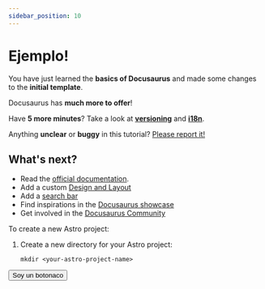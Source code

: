 ```yaml
---
sidebar_position: 10
---
```


# Ejemplo!

You have just learned the **basics of Docusaurus** and made some changes to the **initial template**.

Docusaurus has **much more to offer**!

Have **5 more minutes**? Take a look at **[versioning](../tutorial-extras/manage-docs-versions.md)** and **[i18n](../tutorial-extras/translate-your-site.md)**.

Anything **unclear** or **buggy** in this tutorial? [Please report it!](https://github.com/facebook/docusaurus/discussions/4610)

## What's next?

- Read the [official documentation](https://docusaurus.io/).
- Add a custom [Design and Layout](https://docusaurus.io/docs/styling-layout)
- Add a [search bar](https://docusaurus.io/docs/search)
- Find inspirations in the [Docusaurus showcase](https://docusaurus.io/showcase)
- Get involved in the [Docusaurus Community](https://docusaurus.io/community/support)

To create a new Astro project:

1. Create a new directory for your Astro project:
    
    ```
    mkdir <your-astro-project-name>
    
    ```

<ThemeProvider>
<Stack direction="column" spacing={4}>
  <Button>Soy un botonaco</Button>
    <ReactPlayer url='https://www.youtube.com/watch?v=ysz5S6PUM-U'/>
</Stack>
</ThemeProvider>

